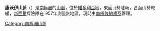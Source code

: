 {{Coord|76|47|S|160|45|E|source:GNIS|display=title}}

'''康沃伊山脈'''（{{lang-en|Convoy Range}}）是[[南極洲|南極洲]]的[[山脈|山脈]]，位於[[維多利亞地|維多利亞地]]，東面山勢陡峭，西面山勢較緩，[[新西蘭|新西蘭]]探險隊在1957年測量該地區，現時由[[南極條約體系|南極條約體系]]管理。

{{DEFAULTSORT:Convoy Range}}
[[Category:南極洲山脈|Category:南極洲山脈]]


{{ScottCoast-geo-stub}}